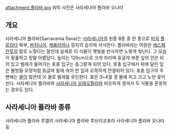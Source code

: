 attachment:플라바.jpg
위의 사진은 사라세나아 플라바 오나타
== 개요 ==
사라세니아 플라바(Sarracenia flava)는 [[사라세니아]]의 원종 8종 중 한 종으로 [[미국]] [[플로리다]] 북부, [[버지니아]], [[캐롤라이나]] 등지의 습지에 서식한다.
플라바라는 어원은 [[에스페란토]]의 말로 노랗다는 말인데 실제로 이 식물이 햇빛을 반사하면 노랗게 빛난다. 그 모습이 황홀하고 정말 아름답다.
높이는 120cm으로 크게 자라며 둥글게 부푼 잎의 안은 비어 있고 벌레가 들어가는 포충 입구는 동그랗게 되어 있다. 포충 입구에서 위에 달린 잎은 물방울 모양처럼 둥글며 밑에 속이 빈 잎과 오목하게 연결되어 있다. 포충 입구의 주변에는 [[꿀]]이 많은데 이 꿀로 벌레를 유인한다. 꽃은 3~4월 경 봄에 피고 크고 노란 꽃이 핀다.
사라세니아 플라바와 [[사라세니아 오레오필라]]와 비슷하게 생겨서 두 식물을 혼동하는 경우도 있다.  

== 사라세니아 플라바 종류 ==
사라세니아 플라바 루겔리
사라세니아 플라바 루브리코포라
사라세니아 플라바 오나타 등

